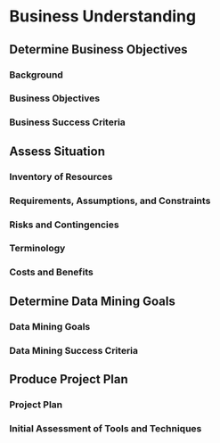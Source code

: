 # Business Understanding

## Determine Business Objectives

### Background  
### Business Objectives  
### Business Success Criteria  

## Assess Situation

### Inventory of Resources  
### Requirements, Assumptions, and Constraints  
### Risks and Contingencies  
### Terminology  
### Costs and Benefits  

## Determine Data Mining Goals

### Data Mining Goals  
### Data Mining Success Criteria  

## Produce Project Plan

### Project Plan  
### Initial Assessment of Tools and Techniques  
